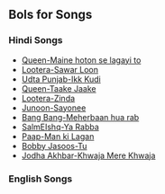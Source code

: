 == Bols for Songs ==

=== Hindi Songs ===
* [[Queen-Maine hoton se lagayi to]]
* [[Lootera-Sawar Loon]]
* [[Udta Punjab-Ikk Kudi]]
* [[Queen-Taake Jaake]]
* [[Lootera-Zinda]]
* [[Junoon-Sayonee]]
* [[Bang Bang-Meherbaan hua rab]]
* [[SalmEIshq-Ya Rabba]]
* [[Paap-Man ki Lagan]]
* [[Bobby Jasoos-Tu]]
* [[Jodha Akhbar-Khwaja Mere Khwaja]]

=== English Songs ===
